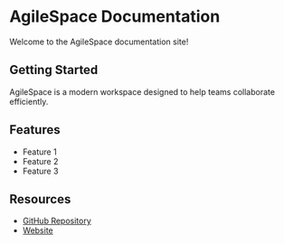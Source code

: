 # AgileSpace Documentation

Welcome to the AgileSpace documentation site!

## Getting Started

AgileSpace is a modern workspace designed to help teams collaborate efficiently.

## Features

- Feature 1
- Feature 2
- Feature 3

## Resources

- [GitHub Repository](https://github.com/agillo-net/agilespace)
- [Website](https://agilespace.app)

